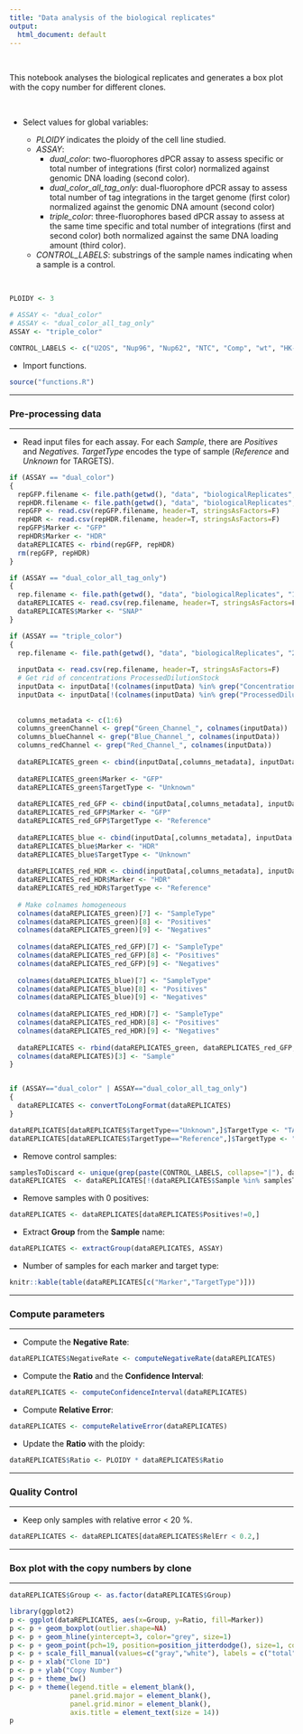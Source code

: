 ```yaml
---
title: "Data analysis of the biological replicates"
output:
  html_document: default
---
```


<br>

This notebook analyses the biological replicates and generates a box plot with the copy number for different clones.

<br>

- Select values for global variables:

    - *PLOIDY* indicates the ploidy of the cell line studied.
    - *ASSAY*: 
        - *dual_color*: two-fluorophores dPCR assay to assess specific or total number of integrations (first color) normalized against genomic DNA loading (second color).
        - *dual_color_all_tag_only*: dual-fluorophore dPCR assay to assess total number of tag integrations in the target genome (first color) normalized against the genomic DNA amount (second color)
        - *triple_color*: three-fluorophores based dPCR assay to assess at the same time specific and total number of integrations (first and second color) both normalized against the same DNA loading amount (third color).
    - *CONTROL_LABELS*: substrings of the sample names indicating when a sample is a control.

<br>

```r
PLOIDY <- 3

# ASSAY <- "dual_color"
# ASSAY <- "dual_color_all_tag_only"
ASSAY <- "triple_color"

CONTROL_LABELS <- c("U2OS", "Nup96", "Nup62", "NTC", "Comp", "wt", "HK-wt")
```

- Import functions.
```r
source("functions.R")
```

---

### Pre-processing data

---

- Read input files for each assay. For each *Sample*, there are *Positives* and *Negatives*. *TargetType* encodes the type of sample (*Reference* and *Unknown* for TARGETS).

```r
if (ASSAY == "dual_color")
{
  repGFP.filename <- file.path(getwd(), "data", "biologicalReplicates", "190517_allGFP_HK_Nup93-mEGFP_PRNP.csv")
  repHDR.filename <- file.path(getwd(), "data", "biologicalReplicates", "190517_HDR_HK_Nup93-mEGFP_PRNP.csv")
  repGFP <- read.csv(repGFP.filename, header=T, stringsAsFactors=F)
  repHDR <- read.csv(repHDR.filename, header=T, stringsAsFactors=F) 
  repGFP$Marker <- "GFP"
  repHDR$Marker <- "HDR"
  dataREPLICATES <- rbind(repGFP, repHDR)
  rm(repGFP, repHDR)
}

if (ASSAY == "dual_color_all_tag_only")
{
  rep.filename <- file.path(getwd(), "data", "biologicalReplicates", "190917_allSNAP_U2OS_TPR-SNAP_PPP.csv")
  dataREPLICATES <- read.csv(rep.filename, header=T, stringsAsFactors=F)
  dataREPLICATES$Marker <- "SNAP"
}

if (ASSAY == "triple_color")
{
  rep.filename <- file.path(getwd(), "data", "biologicalReplicates", "200703_allGFP-HDR_U2OS-Nup93-mEGFP_PCRNP.csv")  
  
  inputData <- read.csv(rep.filename, header=T, stringsAsFactors=F)
  # Get rid of concentrations ProcessedDilutionStock
  inputData <- inputData[!(colnames(inputData) %in% grep("Concentration",colnames(inputData), value=T))]
  inputData <- inputData[!(colnames(inputData) %in% grep("ProcessedDilutionStock",colnames(inputData), value=T))]
    
    
  columns_metadata <- c(1:6)
  columns_greenChannel <- grep("Green_Channel_", colnames(inputData))
  columns_blueChannel <- grep("Blue_Channel_", colnames(inputData))
  columns_redChannel <- grep("Red_Channel_", colnames(inputData))
  
  dataREPLICATES_green <- cbind(inputData[,columns_metadata], inputData[,columns_greenChannel]) 
  
  dataREPLICATES_green$Marker <- "GFP"
  dataREPLICATES_green$TargetType <- "Unknown"
  
  dataREPLICATES_red_GFP <- cbind(inputData[,columns_metadata], inputData[,columns_redChannel]) 
  dataREPLICATES_red_GFP$Marker <- "GFP"
  dataREPLICATES_red_GFP$TargetType <- "Reference"
  
  dataREPLICATES_blue <- cbind(inputData[,columns_metadata], inputData[,columns_blueChannel]) 
  dataREPLICATES_blue$Marker <- "HDR"
  dataREPLICATES_blue$TargetType <- "Unknown"
  
  dataREPLICATES_red_HDR <- cbind(inputData[,columns_metadata], inputData[,columns_redChannel]) 
  dataREPLICATES_red_HDR$Marker <- "HDR"
  dataREPLICATES_red_HDR$TargetType <- "Reference"
  
  # Make colnames homogeneous
  colnames(dataREPLICATES_green)[7] <- "SampleType"
  colnames(dataREPLICATES_green)[8] <- "Positives"
  colnames(dataREPLICATES_green)[9] <- "Negatives"
  
  colnames(dataREPLICATES_red_GFP)[7] <- "SampleType"
  colnames(dataREPLICATES_red_GFP)[8] <- "Positives"
  colnames(dataREPLICATES_red_GFP)[9] <- "Negatives"
  
  colnames(dataREPLICATES_blue)[7] <- "SampleType"
  colnames(dataREPLICATES_blue)[8] <- "Positives"
  colnames(dataREPLICATES_blue)[9] <- "Negatives"
  
  colnames(dataREPLICATES_red_HDR)[7] <- "SampleType"
  colnames(dataREPLICATES_red_HDR)[8] <- "Positives"
  colnames(dataREPLICATES_red_HDR)[9] <- "Negatives"  
  
  dataREPLICATES <- rbind(dataREPLICATES_green, dataREPLICATES_red_GFP, dataREPLICATES_blue, dataREPLICATES_red_HDR)
  colnames(dataREPLICATES)[3] <- "Sample"
}


if (ASSAY=="dual_color" | ASSAY=="dual_color_all_tag_only")
{
  dataREPLICATES <- convertToLongFormat(dataREPLICATES)
}

dataREPLICATES[dataREPLICATES$TargetType=="Unknown",]$TargetType <- "TARGET"
dataREPLICATES[dataREPLICATES$TargetType=="Reference",]$TargetType <- "REFERENCE"
```

- Remove control samples:

```r
samplesToDiscard <- unique(grep(paste(CONTROL_LABELS, collapse="|"), dataREPLICATES$Sample, value=TRUE))
dataREPLICATES  <- dataREPLICATES[!(dataREPLICATES$Sample %in% samplesToDiscard),]
```

- Remove samples with 0 positives:

```r
dataREPLICATES <- dataREPLICATES[dataREPLICATES$Positives!=0,]
```

- Extract **Group** from the **Sample** name:

```r
dataREPLICATES <- extractGroup(dataREPLICATES, ASSAY)
```

- Number of samples for each marker and target type:

```r
knitr::kable(table(dataREPLICATES[c("Marker","TargetType")]))
```

---

### Compute parameters

---


- Compute the **Negative Rate**:
```r
dataREPLICATES$NegativeRate <- computeNegativeRate(dataREPLICATES)
```

- Compute the **Ratio** and the **Confidence Interval**:
```r
dataREPLICATES <- computeConfidenceInterval(dataREPLICATES)
```

- Compute **Relative Error**:
```r
dataREPLICATES <- computeRelativeError(dataREPLICATES)
```

- Update the **Ratio** with the ploidy:
```r
dataREPLICATES$Ratio <- PLOIDY * dataREPLICATES$Ratio
```

---

### Quality Control

---


- Keep only samples with relative error < 20 %.
```r
dataREPLICATES <- dataREPLICATES[dataREPLICATES$RelErr < 0.2,]
```


---

### Box plot with the copy numbers by clone

---


```r
dataREPLICATES$Group <- as.factor(dataREPLICATES$Group)

library(ggplot2)
p <- ggplot(dataREPLICATES, aes(x=Group, y=Ratio, fill=Marker))
p <- p + geom_boxplot(outlier.shape=NA)
p <- p + geom_hline(yintercept=3, color="grey", size=1)
p <- p + geom_point(pch=19, position=position_jitterdodge(), size=1, color="red")
p <- p + scale_fill_manual(values=c("gray","white"), labels = c("total", "on-target"))
p <- p + xlab("Clone ID")
p <- p + ylab("Copy Number")
p <- p + theme_bw()
p <- p + theme(legend.title = element_blank(), 
               panel.grid.major = element_blank(), 
               panel.grid.minor = element_blank(),
               axis.title = element_text(size = 14))
p
```
